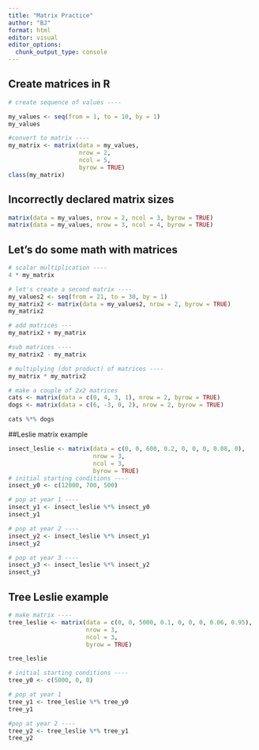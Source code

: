 ```yaml
---
title: "Matrix Practice"
author: "BJ"
format: html
editor: visual
editor_options: 
  chunk_output_type: console
---
```


## Create matrices in R

```r
# create sequence of values ----

my_values <- seq(from = 1, to = 10, by = 1)
my_values

#convert to matrix ----
my_matrix <- matrix(data = my_values, 
                    nrow = 2,
                    ncol = 5, 
                    byrow = TRUE)
class(my_matrix)
```

## Incorrectly declared matrix sizes
```r
matrix(data = my_values, nrow = 2, ncol = 3, byrow = TRUE)
matrix(data = my_values, nrow = 3, ncol = 4, byrow = TRUE)
```

## Let's do some math with matrices

```r
# scalar multiplication ----
4 * my_matrix

# let's create a second matrix ----
my_values2 <- seq(from = 21, to = 30, by = 1)
my_matrix2 <- matrix(data = my_values2, nrow = 2, byrow = TRUE)
my_matrix2

# add matrices ---
my_matrix2 + my_matrix

#sub matrices ----
my_matrix2 - my_matrix

# multiplying (dot product) of matrices ----
my_matrix * my_matrix2
```

```r
# make a couple of 2x2 matrices
cats <- matrix(data = c(0, 4, 3, 1), nrow = 2, byrow = TRUE)
dogs <- matrix(data = c(6, -3, 0, 2), nrow = 2, byrow = TRUE)

cats %*% dogs
```

##Leslie matrix example


```r
insect_leslie <- matrix(data = c(0, 0, 600, 0.2, 0, 0, 0, 0.08, 0), 
                        nrow = 3, 
                        ncol = 3, 
                        byrow = TRUE)
# initial starting conditions ----
insect_y0 <- c(12000, 700, 500)

# pop at year 1 ----
insect_y1 <- insect_leslie %*% insect_y0
insect_y1

# pop at year 2 ----
insect_y2 <- insect_leslie %*% insect_y1
insect_y2

# pop at year 3 ----
insect_y3 <- insect_leslie %*% insect_y2
insect_y3
```

## Tree Leslie example

```r
# make matrix ----
tree_leslie <- matrix(data = c(0, 0, 5000, 0.1, 0, 0, 0, 0.06, 0.95),
                      nrow = 3,
                      ncol = 3, 
                      byrow = TRUE)

tree_leslie

# initial starting conditions ----
tree_y0 <- c(5000, 0, 0)

# pop at year 1
tree_y1 <- tree_leslie %*% tree_y0
tree_y1

#pop at year 2 ----
tree_y2 <- tree_leslie %*% tree_y1
tree_y2

```


